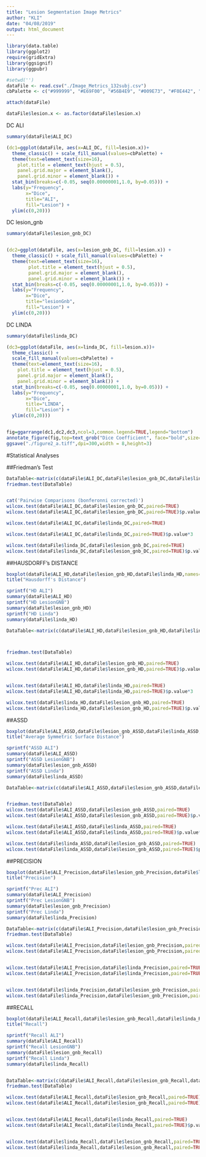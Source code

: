 ```yaml
---
title: "Lesion Segmentation Image Metrics"
author: "KLI"
date: "04/08/2019"
output: html_document
---
```


```r
library(data.table)
library(ggplot2)
require(gridExtra)
library(ggsignif)
library(ggpubr)
```

```r
#setwd('')
dataFile <- read.csv("./Image_Metrics_132subj.csv")
cbPalette <- c("#999999", "#E69F00", "#56B4E9", "#009E73", "#F0E442", "#0072B2", "#D55E00", "#CC79A7")

attach(dataFile)

dataFile$lesion.x <- as.factor(dataFile$lesion.x)
```
DC ALI
```r
summary(dataFile$ALI_DC)

(dc1=ggplot(dataFile, aes(x=ALI_DC, fill=lesion.x))+
  theme_classic() + scale_fill_manual(values=cbPalette) +
  theme(text=element_text(size=16),
    plot.title = element_text(hjust = 0.5),
    panel.grid.major = element_blank(),
    panel.grid.minor = element_blank()) +
  stat_bin(breaks=c(-0.05, seq(0.00000001,1.0, by=0.05))) +
  labs(y="Frequency",
       x="Dice",
       title="ALI",
       fill="Lesion") +
  ylim(c(0,20)))

```
DC lesion_gnb
```r
summary(dataFile$lesion_gnb_DC)


(dc2=ggplot(dataFile, aes(x=lesion_gnb_DC, fill=lesion.x)) +
  theme_classic() + scale_fill_manual(values=cbPalette) +
  theme(text=element_text(size=16),
        plot.title = element_text(hjust = 0.5),
        panel.grid.major = element_blank(),
        panel.grid.minor = element_blank()) +
  stat_bin(breaks=c(-0.05, seq(0.00000001,1.0, by=0.05))) +
  labs(y="Frequency",
       x="Dice",
       title="lesionGnb",
       fill="Lesion") +
  ylim(c(0,20)))
```
DC LINDA
```r
summary(dataFile$linda_DC)

(dc3=ggplot(dataFile, aes(x=linda_DC, fill=lesion.x))+
  theme_classic() + 
  scale_fill_manual(values=cbPalette) +
  theme(text=element_text(size=16),
    plot.title = element_text(hjust = 0.5),
    panel.grid.major = element_blank(),
    panel.grid.minor = element_blank()) +
  stat_bin(breaks=c(-0.05, seq(0.00000001,1.0, by=0.05))) +
  labs(y="Frequency",
       x="Dice",
       title="LINDA",
       fill="Lesion") +
  ylim(c(0,20)))


fig=ggarrange(dc1,dc2,dc3,ncol=3,common.legend=TRUE,legend="bottom")
annotate_figure(fig,top=text_grob("Dice Coefficient", face="bold",size=20))
ggsave("./figure2_a.tiff",dpi=300,width = 8,height=3)
```
#Statistical Analyses

##Friedman's Test
```r

DataTable<-matrix(c(dataFile$ALI_DC,dataFile$lesion_gnb_DC,dataFile$linda_DC),ncol=3)
friedman.test(DataTable)


cat('Pairwise Comparisons (bonferonni corrected)')
wilcox.test(dataFile$ALI_DC,dataFile$lesion_gnb_DC,paired=TRUE)
wilcox.test(dataFile$ALI_DC,dataFile$lesion_gnb_DC,paired=TRUE)$p.value*3

wilcox.test(dataFile$ALI_DC,dataFile$linda_DC,paired=TRUE)

wilcox.test(dataFile$ALI_DC,dataFile$linda_DC,paired=TRUE)$p.value*3

wilcox.test(dataFile$linda_DC,dataFile$lesion_gnb_DC,paired=TRUE)
wilcox.test(dataFile$linda_DC,dataFile$lesion_gnb_DC,paired=TRUE)$p.value*3

```

##HAUSDORFF's DISTANCE
```r

boxplot(dataFile$ALI_HD,dataFile$lesion_gnb_HD,dataFile$linda_HD,names=c("ALI","lesion_gnb","LINDA"), col="gray")
title("Hausdorff's Distance")

sprintf("HD ALI")
summary(dataFile$ALI_HD)
sprintf("HD LesionGNB")
summary(dataFile$lesion_gnb_HD)
sprintf("HD Linda")
summary(dataFile$linda_HD)

DataTable<-matrix(c(dataFile$ALI_HD,dataFile$lesion_gnb_HD,dataFile$linda_HD),ncol=3)



friedman.test(DataTable)

wilcox.test(dataFile$ALI_HD,dataFile$lesion_gnb_HD,paired=TRUE)
wilcox.test(dataFile$ALI_HD,dataFile$lesion_gnb_HD,paired=TRUE)$p.value*3


wilcox.test(dataFile$ALI_HD,dataFile$linda_HD,paired=TRUE)
wilcox.test(dataFile$ALI_HD,dataFile$linda_HD,paired=TRUE)$p.value*3

wilcox.test(dataFile$linda_HD,dataFile$lesion_gnb_HD,paired=TRUE)
wilcox.test(dataFile$linda_HD,dataFile$lesion_gnb_HD,paired=TRUE)$p.value*3


```
##ASSD
```r

boxplot(dataFile$ALI_ASSD,dataFile$lesion_gnb_ASSD,dataFile$linda_ASSD,names=c("ALI","lesion_gnb","LINDA"),col="gray")
title("Average Symmetric Surface Distance")

sprintf("ASSD ALI")
summary(dataFile$ALI_ASSD)
sprintf("ASSD LesionGNB")
summary(dataFile$lesion_gnb_ASSD)
sprintf("ASSD Linda")
summary(dataFile$linda_ASSD)

DataTable<-matrix(c(dataFile$ALI_ASSD,dataFile$lesion_gnb_ASSD,dataFile$linda_ASSD),ncol=3)


friedman.test(DataTable)
wilcox.test(dataFile$ALI_ASSD,dataFile$lesion_gnb_ASSD,paired=TRUE)
wilcox.test(dataFile$ALI_ASSD,dataFile$lesion_gnb_ASSD,paired=TRUE)$p.value*3

wilcox.test(dataFile$ALI_ASSD,dataFile$linda_ASSD,paired=TRUE)
wilcox.test(dataFile$ALI_ASSD,dataFile$linda_ASSD,paired=TRUE)$p.value*3

wilcox.test(dataFile$linda_ASSD,dataFile$lesion_gnb_ASSD,paired=TRUE)
wilcox.test(dataFile$linda_ASSD,dataFile$lesion_gnb_ASSD,paired=TRUE)$p.value*3
```
##PRECISION
```r

boxplot(dataFile$ALI_Precision,dataFile$lesion_gnb_Precision,dataFile$linda_Precision,names=c("ALI","lesion_gnb","LINDA"),col="gray")
title("Precision")

sprintf("Prec ALI")
summary(dataFile$ALI_Precision)
sprintf("Prec LesionGNB")
summary(dataFile$lesion_gnb_Precision)
sprintf("Prec Linda")
summary(dataFile$linda_Precision)

DataTable<-matrix(c(dataFile$ALI_Precision,dataFile$lesion_gnb_Precision,dataFile$linda_Precision),ncol=3)
friedman.test(DataTable)

wilcox.test(dataFile$ALI_Precision,dataFile$lesion_gnb_Precision,paired=TRUE)
wilcox.test(dataFile$ALI_Precision,dataFile$lesion_gnb_Precision,paired=TRUE)$p.value*3


wilcox.test(dataFile$ALI_Precision,dataFile$linda_Precision,paired=TRUE)
wilcox.test(dataFile$ALI_Precision,dataFile$linda_Precision,paired=TRUE)$p.value*3


wilcox.test(dataFile$linda_Precision,dataFile$lesion_gnb_Precision,paired=TRUE)
wilcox.test(dataFile$linda_Precision,dataFile$lesion_gnb_Precision,paired=TRUE)$p.value*3

```

##RECALL
```r

boxplot(dataFile$ALI_Recall,dataFile$lesion_gnb_Recall,dataFile$linda_Recall,names=c("ALI","lesion_gnb","LINDA"), col="gray")
title("Recall")

sprintf("Recall ALI")
summary(dataFile$ALI_Recall)
sprintf("Recall LesionGNB")
summary(dataFile$lesion_gnb_Recall)
sprintf("Recall Linda")
summary(dataFile$linda_Recall)


DataTable<-matrix(c(dataFile$ALI_Recall,dataFile$lesion_gnb_Recall,dataFile$linda_Recall),ncol=3)
friedman.test(DataTable)

wilcox.test(dataFile$ALI_Recall,dataFile$lesion_gnb_Recall,paired=TRUE)
wilcox.test(dataFile$ALI_Recall,dataFile$lesion_gnb_Recall,paired=TRUE)$p.value*3


wilcox.test(dataFile$ALI_Recall,dataFile$linda_Recall,paired=TRUE)
wilcox.test(dataFile$ALI_Recall,dataFile$linda_Recall,paired=TRUE)$p.value*3


wilcox.test(dataFile$linda_Recall,dataFile$lesion_gnb_Recall,paired=TRUE)
wilcox.test(dataFile$linda_Recall,dataFile$lesion_gnb_Recall,paired=TRUE)$p.value*3
```




